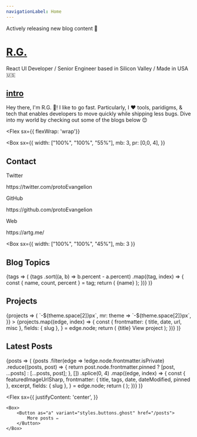```yaml
---
navigationLabel: Home
---
```



<Alert variant="success">Actively releasing new blog content 👀</Alert>
<Divider />

# [R.G.](#r-g)

React UI Developer / Senior Engineer based in Silicon Valley / Made in USA 🇺🇸

<Divider />

## [intro](#intro)

Hey there, I'm R.G. 👋! I like to go fast. Particularly, I ❤️ tools, paridigms, & tech that enables developers to move quickly while shipping less bugs. Dive into my world by checking out some of the blogs below 😊

<Divider />

<Flex
  sx={{ flexWrap: 'wrap'}}
>
<Box
  sx={{
    width: ["100%", "100%", "55%"],
    mb: 3,
    pr: [0,0, 4],
  }}
>

## Contact

<Text>Twitter</Text>
<Link href="https://twitter.com/protoEvangelion" target="_blank" variant="styles.a">
    https://twitter.com/protoEvangelion
</Link>
<Divider />

<Text>GitHub</Text>
<Link href="https://github.com/protoEvangelion" target="_blank" variant="styles.a">
    https://github.com/protoEvangelion
</Link>
<Divider />

<Text>Web</Text>
<Link
  href="https://www.artg.me"
  target="_blank"
  variant="styles.a"
>
  https://artg.me/
</Link>
<Divider />
<Divider />
</Box>

<Box
  sx={{
    width: ["100%", "100%", "45%"],
    mb: 3
  }}
>

## Blog Topics

<Divider />

<SourceTags>
    {tags => (
        <Box>
            {tags
                .sort((a, b) => b.percent - a.percent)
                .map((tag, index) => {
                    const { name, count, percent } = tag;
                    return (
                        <Badge
                            key={index}
                            variant="primary"
                            sx={{
                                mr: 2,
                                mb: 2,
                                color: mix('secondary', 'primary', `${index / tags.length}`),
                                borderColor: mix('secondary', 'primary', `${index / tags.length}`),
                            }}
                        >
                            {name}
                        </Badge>
                    );
                })}
        </Box>
    )}
</SourceTags>

<Divider />
<Divider />

</Box>
</Flex>

## Projects

<SourceList filter="projects">
    {projects => (
        <Flex
            sx={{
                flexWrap: 'wrap',
                ml: theme => `-${theme.space[2]}px`,
                mr: theme => `-${theme.space[2]}px`,
            }}
        >
            {projects.map((edge, index) => {
                const {
                    frontmatter: { title, date, url, misc },
                    fields: { slug },
                } = edge.node;
                return (
                    <Box
                        key={index}
                        sx={{
                            mb: 3,
                            maxWidth: ['100%', '50%', '33.333%'],
                            width: ['100%', '50%', '33.333%'],
                        }}
                    >
                        <Link href={slug} sx={{ textDecoration: 'none' }}>
                            <Card
                                sx={{
                                    ml: 2,
                                    mr: 2,
                                    p: 3,
                                }}
                            >
                                <Heading variant="styles.h4" sx={{ color: 'text' }}>
                                    {title}
                                </Heading>
                                <Text sx={{ textDecoration: 'underline' }}>View project</Text>
                            </Card>
                        </Link>
                    </Box>
                );
            })}
        </Flex>
    )}
</SourceList>

## Latest Posts

<Divider />

<SourceList filter="posts">
    {posts => (
        <Grid
            sx={{
                gridTemplateColumns: ['1fr', '1fr', '1fr 1fr'],
            }}
        >
            {posts
                .filter(edge => !edge.node.frontmatter.isPrivate)
                .reduce((posts, post) => {
                    return post.node.frontmatter.pinned ? [post, ...posts] : [...posts, post];
                }, [])
                .splice(0, 4)
                .map((edge, index) => {
                    const {
                        featuredImageUrlSharp,
                        frontmatter: { title, tags, date, dateModified, pinned },
                        excerpt,
                        fields: { slug },
                    } = edge.node;
                    return (
                        <PostCard
                            key={index}
                            title={title}
                            featuredImageUrlSharp={featuredImageUrlSharp}
                            tags={tags}
                            date={date}
                            dateModified={dateModified}
                            excerpt={excerpt}
                            slug={slug}
                            pinned={pinned}
                        />
                    );
                })}
        </Grid>
    )}
</SourceList>

<Divider />
<Divider />

<Flex
    sx={{
        justifyContent: 'center',
    }}
>
    <Box>
        <Button as="a" variant="styles.buttons.ghost" href="/posts">
            More posts ✏️
        </Button>
    </Box>
</Flex>
